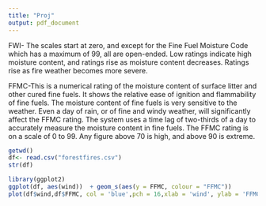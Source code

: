 ```yaml
---
title: "Proj"
output: pdf_document
---
```


FWI- The scales start at zero, and except for the Fine Fuel Moisture Code which has a maximum of 99, all are open-ended. Low ratings indicate high moisture content, and ratings rise as moisture content decreases. Ratings rise as fire weather becomes more severe.

FFMC-This is a numerical rating of the moisture content of surface litter and other cured fine fuels. It shows the relative ease of ignition and flammability of fine fuels. The moisture content of fine fuels is very sensitive to the weather. Even a day of rain, or of fine and windy weather, will significantly affect the FFMC rating. The system uses a time lag of two-thirds of a day to accurately measure the moisture content in fine fuels. The FFMC rating is on a scale of 0 to 99. Any figure above 70 is high, and above 90 is extreme.


```r
getwd()
df<- read.csv("forestfires.csv")
str(df)

```

```r
library(ggplot2)
ggplot(df, aes(wind))  + geom_s(aes(y = FFMC, colour = "FFMC"))
plot(df$wind,df$FFMC, col = 'blue',pch = 16,xlab = 'wind', ylab = 'FFMC')
```